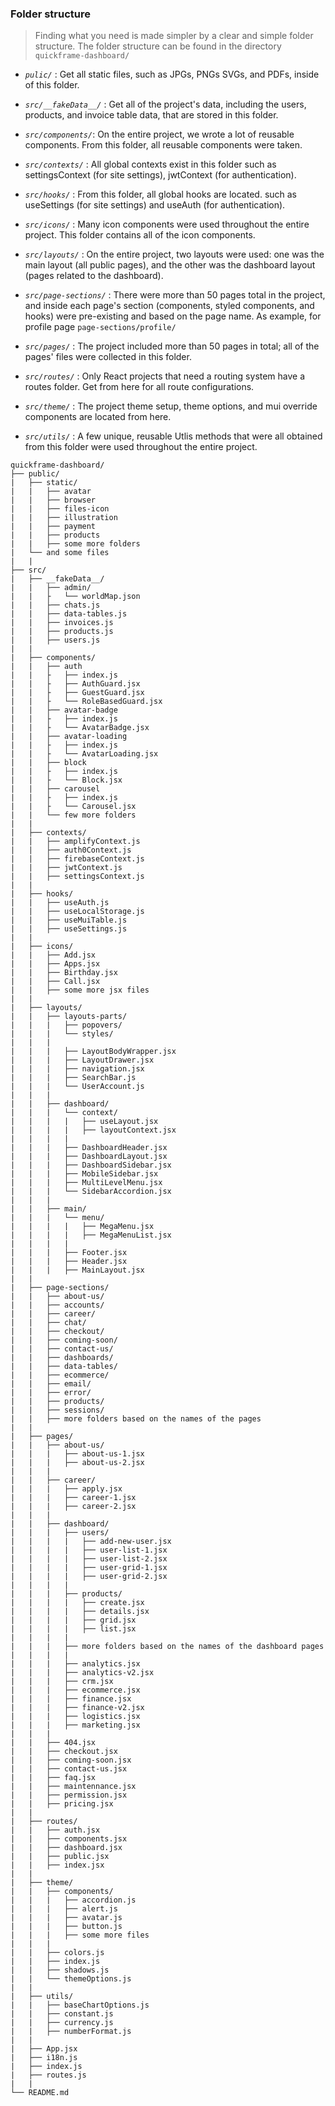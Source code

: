 ### Folder structure

> Finding what you need is made simpler by a clear and simple folder structure. The folder structure can be found in the directory `quickframe-dashboard/`

- _`pulic/`_ : Get all static files, such as JPGs, PNGs SVGs, and PDFs, inside of this folder.

- _`src/__fakeData__/`_ : Get all of the project's data, including the users, products, and invoice table data, that are stored in this folder.

- _`src/components/`_: On the entire project, we wrote a lot of reusable components. From this folder, all reusable components were taken.

- _`src/contexts/`_ : All global contexts exist in this folder such as settingsContext (for site settings), jwtContext (for authentication).

- _`src/hooks/`_ : From this folder, all global hooks are located. such as useSettings (for site settings) and useAuth (for authentication).

- _`src/icons/`_ : Many icon components were used throughout the entire project. This folder contains all of the icon components.

- _`src/layouts/`_ : On the entire project, two layouts were used: one was the main layout (all public pages), and the other was the dashboard layout (pages related to the dashboard).

- _`src/page-sections/`_ : There were more than 50 pages total in the project, and inside each page's section (components, styled components, and hooks) were pre-existing and based on the page name. As example, for profile page `page-sections/profile/`

- _`src/pages/`_ : The project included more than 50 pages in total; all of the pages' files were collected in this folder.

- _`src/routes/`_ : Only React projects that need a routing system have a routes folder. Get from here for all route configurations.

- _`src/theme/`_ : The project theme setup, theme options, and mui override components are located from here.

- _`src/utils/`_ : A few unique, reusable Utlis methods that were all obtained from this folder were used throughout the entire project.

```
quickframe-dashboard/
├── public/
|   ├── static/
|   |   ├── avatar
|   |   ├── browser
|   |   ├── files-icon
|   |   ├── illustration
|   |   ├── payment
|   |   ├── products
|   |   ├── some more folders
|   └── and some files
|   |
├── src/
|   ├── __fakeData__/
|   |   ├── admin/
|   |   ├   └── worldMap.json
|   |   ├── chats.js
|   |   ├── data-tables.js
|   |   ├── invoices.js
|   |   ├── products.js
|   |   ├── users.js
|   |
|   ├── components/
|   |   ├── auth
|   |   ├   ├── index.js
|   |   ├   ├── AuthGuard.jsx
|   |   ├   ├── GuestGuard.jsx
|   |   ├   └── RoleBasedGuard.jsx
|   |   ├── avatar-badge
|   |   ├   ├── index.js
|   |   ├   └── AvatarBadge.jsx
|   |   ├── avatar-loading
|   |   ├   ├── index.js
|   |   ├   └── AvatarLoading.jsx
|   |   ├── block
|   |   ├   ├── index.js
|   |   ├   └── Block.jsx
|   |   ├── carousel
|   |   ├   ├── index.js
|   |   ├   └── Carousel.jsx
|   |   └── few more folders
|   |
|   ├── contexts/
|   |   ├── amplifyContext.js
|   |   ├── auth0Context.js
|   |   ├── firebaseContext.js
|   |   ├── jwtContext.js
|   |   ├── settingsContext.js
|   |
|   ├── hooks/
|   |   ├── useAuth.js
|   |   ├── useLocalStorage.js
|   |   ├── useMuiTable.js
|   |   ├── useSettings.js
|   |
|   ├── icons/
|   |   ├── Add.jsx
|   |   ├── Apps.jsx
|   |   ├── Birthday.jsx
|   |   ├── Call.jsx
|   |   ├── some more jsx files
|   |
|   ├── layouts/
|   |   ├── layouts-parts/
|   |   |   ├── popovers/
|   |   |   └── styles/
|   |   |
|   |   |   ├── LayoutBodyWrapper.jsx
|   |   |   ├── LayoutDrawer.jsx
|   |   |   ├── navigation.jsx
|   |   |   ├── SearchBar.js
|   |   |   └── UserAccount.js
|   |   |
|   |   ├── dashboard/
|   |   |   └── context/
|   |   |   |   ├── useLayout.jsx
|   |   |   |   ├── layoutContext.jsx
|   |   |   |
|   |   |   ├── DashboardHeader.jsx
|   |   |   ├── DashboardLayout.jsx
|   |   |   ├── DashboardSidebar.jsx
|   |   |   ├── MobileSidebar.jsx
|   |   |   ├── MultiLevelMenu.jsx
|   |   |   └── SidebarAccordion.jsx
|   |   |
|   |   ├── main/
|   |   |   └── menu/
|   |   |   |   ├── MegaMenu.jsx
|   |   |   |   ├── MegaMenuList.jsx
|   |   |   |
|   |   |   ├── Footer.jsx
|   |   |   ├── Header.jsx
|   |   |   ├── MainLayout.jsx
|   |
|   ├── page-sections/
|   |   ├── about-us/
|   |   ├── accounts/
|   |   ├── career/
|   |   ├── chat/
|   |   ├── checkout/
|   |   ├── coming-soon/
|   |   ├── contact-us/
|   |   ├── dashboards/
|   |   ├── data-tables/
|   |   ├── ecommerce/
|   |   ├── email/
|   |   ├── error/
|   |   ├── products/
|   |   ├── sessions/
|   |   ├── more folders based on the names of the pages
|   |
|   ├── pages/
|   |   ├── about-us/
|   |   |   ├── about-us-1.jsx
|   |   |   ├── about-us-2.jsx
|   |   |
|   |   ├── career/
|   |   |   ├── apply.jsx
|   |   |   ├── career-1.jsx
|   |   |   ├── career-2.jsx
|   |   |
|   |   ├── dashboard/
|   |   |   ├── users/
|   |   |   |   ├── add-new-user.jsx
|   |   |   |   ├── user-list-1.jsx
|   |   |   |   ├── user-list-2.jsx
|   |   |   |   ├── user-grid-1.jsx
|   |   |   |   ├── user-grid-2.jsx
|   |   |   |
|   |   |   ├── products/
|   |   |   |   ├── create.jsx
|   |   |   |   ├── details.jsx
|   |   |   |   ├── grid.jsx
|   |   |   |   ├── list.jsx
|   |   |   |
|   |   |   ├── more folders based on the names of the dashboard pages
|   |   |   |
|   |   |   ├── analytics.jsx
|   |   |   ├── analytics-v2.jsx
|   |   |   ├── crm.jsx
|   |   |   ├── ecommerce.jsx
|   |   |   ├── finance.jsx
|   |   |   ├── finance-v2.jsx
|   |   |   ├── logistics.jsx
|   |   |   ├── marketing.jsx
|   |   |
|   |   ├── 404.jsx
|   |   ├── checkout.jsx
|   |   ├── coming-soon.jsx
|   |   ├── contact-us.jsx
|   |   ├── faq.jsx
|   |   ├── maintennance.jsx
|   |   ├── permission.jsx
|   |   ├── pricing.jsx
|   |
|   ├── routes/
|   |   ├── auth.jsx
|   |   ├── components.jsx
|   |   ├── dashboard.jsx
|   |   ├── public.jsx
|   |   ├── index.jsx
|   |
|   ├── theme/
|   |   ├── components/
|   |   |   ├── accordion.js
|   |   |   ├── alert.js
|   |   |   ├── avatar.js
|   |   |   ├── button.js
|   |   |   ├── some more files
|   |   |
|   |   ├── colors.js
|   |   ├── index.js
|   |   ├── shadows.js
|   |   └── themeOptions.js
|   |
|   ├── utils/
|   |   ├── baseChartOptions.js
|   |   ├── constant.js
|   |   ├── currency.js
|   |   ├── numberFormat.js
|   |
|   ├── App.jsx
|   ├── i18n.js
|   ├── index.js
|   ├── routes.js
|   |
└── README.md
```
